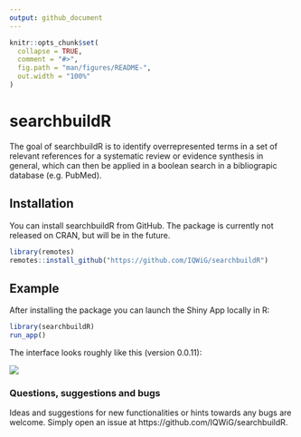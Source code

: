 ```yaml
---
output: github_document
---
```


<!-- README.md is generated from README.Rmd. Please edit that file -->

```r
knitr::opts_chunk$set(
  collapse = TRUE,
  comment = "#>",
  fig.path = "man/figures/README-",
  out.width = "100%"
)
```
# searchbuildR

<!-- badges: start -->
<!-- badges: end -->

The goal of searchbuildR is to identify overrepresented terms in a set of relevant references for a systematic review or evidence synthesis in general, which can then be applied in a boolean search in a bibliograpic database (e.g. PubMed).

## Installation
You can install searchbuildR from GitHub. The package is currently not released on CRAN, but will be in the future.
```r
library(remotes)
remotes::install_github("https://github.com/IQWiG/searchbuildR")

```

## Example

After installing the package you can launch the Shiny App locally in R:

```r
library(searchbuildR)
run_app()
```

The interface looks roughly like this (version 0.0.11):

<img src="inst/extdata/screenshot_searchbuildR.png"/>

### Questions, suggestions and bugs
Ideas and suggestions for new functionalities or hints towards any bugs are welcome. Simply open an issue at https://github.com/IQWiG/searchbuildR.
